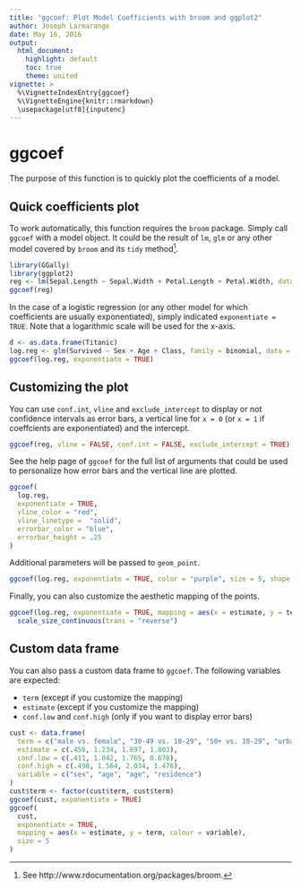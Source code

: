 ```yaml
---
title: "ggcoef: Plot Model Coefficients with broom and ggplot2"
author: Joseph Larmarange
date: May 16, 2016
output:
  html_document:
    highlight: default
    toc: true
    theme: united
vignette: >
  %\VignetteIndexEntry{ggcoef}
  %\VignetteEngine{knitr::rmarkdown}
  \usepackage[utf8]{inputenc}
---
```


# ggcoef

The purpose of this function is to quickly plot the coefficients of a model.

## Quick coefficients plot

To work automatically, this function requires the `broom` package. Simply call `ggcoef` with a model object. It could be the result of `lm`, `glm` or any other model covered by `broom` and its `tidy` method^[See http://www.rdocumentation.org/packages/broom.].

```r
library(GGally)
library(ggplot2)
reg <- lm(Sepal.Length ~ Sepal.Width + Petal.Length + Petal.Width, data = iris)
ggcoef(reg)
```

In the case of a logistic regression (or any other model for which coefficients are usually exponentiated), simply indicated `exponentiate = TRUE`. Note that a logarithmic scale will be used for the x-axis.

```r
d <- as.data.frame(Titanic)
log.reg <- glm(Survived ~ Sex + Age + Class, family = binomial, data = d, weights = d$Freq)
ggcoef(log.reg, exponentiate = TRUE)
```

## Customizing the plot

You can use `conf.int`, `vline` and `exclude_intercept` to display or not confidence intervals as error bars, a vertical line for `x = 0` (or `x = 1` if coeffcients are exponentiated) and the intercept.

```r
ggcoef(reg, vline = FALSE, conf.int = FALSE, exclude_intercept = TRUE)
```

See the help page of `ggcoef` for the full list of arguments that could be used to personalize how error bars and the vertical line are plotted.

```r
ggcoef(
  log.reg,
  exponentiate = TRUE,
  vline_color = "red",
  vline_linetype =  "solid",
  errorbar_color = "blue",
  errorbar_height = .25
)
```

Additional parameters will be passed to `geom_point`.

```r
ggcoef(log.reg, exponentiate = TRUE, color = "purple", size = 5, shape = 18)
```

Finally, you can also customize the aesthetic mapping of the points.

```r
ggcoef(log.reg, exponentiate = TRUE, mapping = aes(x = estimate, y = term, size = p.value)) +
  scale_size_continuous(trans = "reverse")
```

## Custom data frame

You can also pass a custom data frame to `ggcoef`. The following variables are expected:

- `term` (except if you customize the mapping)
- `estimate` (except if you customize the mapping)
- `conf.low` and `conf.high` (only if you want to display error bars)

```r
cust <- data.frame(
  term = c("male vs. female", "30-49 vs. 18-29", "50+ vs. 18-29", "urban vs. rural"),
  estimate = c(.456, 1.234, 1.897, 1.003),
  conf.low = c(.411, 1.042, 1.765, 0.678),
  conf.high = c(.498, 1.564, 2.034, 1.476),
  variable = c("sex", "age", "age", "residence")
)
cust$term <- factor(cust$term, cust$term)
ggcoef(cust, exponentiate = TRUE)
ggcoef(
  cust,
  exponentiate = TRUE,
  mapping = aes(x = estimate, y = term, colour = variable),
  size = 5
)
```
